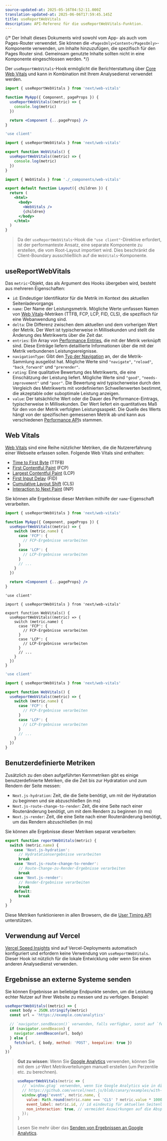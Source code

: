 ```yaml
---
source-updated-at: 2025-05-16T04:52:11.000Z
translation-updated-at: 2025-06-06T17:59:45.145Z
title: useReportWebVitals
description: API-Referenz für die useReportWebVitals-Funktion.
---
```


{/* Der Inhalt dieses Dokuments wird sowohl vom App- als auch vom Pages-Router verwendet. Sie können die `<PagesOnly>Content</PagesOnly>`-Komponente verwenden, um Inhalte hinzuzufügen, die spezifisch für den Pages Router sind. Gemeinsam genutzte Inhalte sollten nicht in eine Komponente eingeschlossen werden. */}

Der `useReportWebVitals`-Hook ermöglicht die Berichterstattung über [Core Web Vitals](https://web.dev/vitals/) und kann in Kombination mit Ihrem Analysedienst verwendet werden.

<PagesOnly>

```jsx filename="pages/_app.js"
import { useReportWebVitals } from 'next/web-vitals'

function MyApp({ Component, pageProps }) {
  useReportWebVitals((metric) => {
    console.log(metric)
  })

  return <Component {...pageProps} />
}
```

</PagesOnly>

<AppOnly>

```jsx filename="app/_components/web-vitals.js"
'use client'

import { useReportWebVitals } from 'next/web-vitals'

export function WebVitals() {
  useReportWebVitals((metric) => {
    console.log(metric)
  })
}
```

```jsx filename="app/layout.js"
import { WebVitals } from './_components/web-vitals'

export default function Layout({ children }) {
  return (
    <html>
      <body>
        <WebVitals />
        {children}
      </body>
    </html>
  )
}
```

> Da der `useReportWebVitals`-Hook die `"use client"`-Direktive erfordert, ist der performanteste Ansatz, eine separate Komponente zu erstellen, die vom Root-Layout importiert wird. Dies beschränkt die Client-Boundary ausschließlich auf die `WebVitals`-Komponente.

</AppOnly>

## useReportWebVitals

Das `metric`-Objekt, das als Argument des Hooks übergeben wird, besteht aus mehreren Eigenschaften:

- `id`: Eindeutiger Identifikator für die Metrik im Kontext des aktuellen Seitenladevorgangs
- `name`: Der Name der Leistungsmetrik. Mögliche Werte umfassen Namen von [Web Vitals](#web-vitals)-Metriken (TTFB, FCP, LCP, FID, CLS), die spezifisch für eine Webanwendung sind.
- `delta`: Die Differenz zwischen dem aktuellen und dem vorherigen Wert der Metrik. Der Wert ist typischerweise in Millisekunden und stellt die Änderung des Metrikwerts über die Zeit dar.
- `entries`: Ein Array von [Performance Entries](https://developer.mozilla.org/docs/Web/API/PerformanceEntry), die mit der Metrik verknüpft sind. Diese Einträge liefern detaillierte Informationen über die mit der Metrik verbundenen Leistungsereignisse.
- `navigationType`: Gibt den [Typ der Navigation](https://developer.mozilla.org/docs/Web/API/PerformanceNavigationTiming/type) an, der die Metrik-Sammlung ausgelöst hat. Mögliche Werte sind `"navigate"`, `"reload"`, `"back_forward"` und `"prerender"`.
- `rating`: Eine qualitative Bewertung des Metrikwerts, die eine Einschätzung der Leistung liefert. Mögliche Werte sind `"good"`, `"needs-improvement"` und `"poor"`. Die Bewertung wird typischerweise durch den Vergleich des Metrikwerts mit vordefinierten Schwellenwerten bestimmt, die akzeptable oder suboptimale Leistung anzeigen.
- `value`: Der tatsächliche Wert oder die Dauer des Performance-Eintrags, typischerweise in Millisekunden. Der Wert liefert ein quantitatives Maß für den von der Metrik verfolgten Leistungsaspekt. Die Quelle des Werts hängt von der spezifischen gemessenen Metrik ab und kann aus verschiedenen [Performance API](https://developer.mozilla.org/docs/Web/API/Performance_API)s stammen.

## Web Vitals

[Web Vitals](https://web.dev/vitals/) sind eine Reihe nützlicher Metriken, die die Nutzererfahrung einer Webseite erfassen sollen. Folgende Web Vitals sind enthalten:

- [Time to First Byte](https://developer.mozilla.org/docs/Glossary/Time_to_first_byte) (TTFB)
- [First Contentful Paint](https://developer.mozilla.org/docs/Glossary/First_contentful_paint) (FCP)
- [Largest Contentful Paint](https://web.dev/lcp/) (LCP)
- [First Input Delay](https://web.dev/fid/) (FID)
- [Cumulative Layout Shift](https://web.dev/cls/) (CLS)
- [Interaction to Next Paint](https://web.dev/inp/) (INP)

Sie können alle Ergebnisse dieser Metriken mithilfe der `name`-Eigenschaft verarbeiten.

<PagesOnly>

```jsx filename="pages/_app.js"
import { useReportWebVitals } from 'next/web-vitals'

function MyApp({ Component, pageProps }) {
  useReportWebVitals((metric) => {
    switch (metric.name) {
      case 'FCP': {
        // FCP-Ergebnisse verarbeiten
      }
      case 'LCP': {
        // LCP-Ergebnisse verarbeiten
      }
      // ...
    }
  })

  return <Component {...pageProps} />
}
```

</PagesOnly>

<AppOnly>

```tsx filename="app/components/web-vitals.tsx" switcher
'use client'

import { useReportWebVitals } from 'next/web-vitals'

export function WebVitals() {
  useReportWebVitals((metric) => {
    switch (metric.name) {
      case 'FCP': {
        // FCP-Ergebnisse verarbeiten
      }
      case 'LCP': {
        // LCP-Ergebnisse verarbeiten
      }
      // ...
    }
  })
}
```

```jsx filename="app/components/web-vitals.js" switcher
'use client'

import { useReportWebVitals } from 'next/web-vitals'

export function WebVitals() {
  useReportWebVitals((metric) => {
    switch (metric.name) {
      case 'FCP': {
        // FCP-Ergebnisse verarbeiten
      }
      case 'LCP': {
        // LCP-Ergebnisse verarbeiten
      }
      // ...
    }
  })
}
```

</AppOnly>

<PagesOnly>

## Benutzerdefinierte Metriken

Zusätzlich zu den oben aufgeführten Kernmetriken gibt es einige benutzerdefinierte Metriken, die die Zeit bis zur Hydratation und zum Rendern der Seite messen:

- `Next.js-hydration`: Zeit, die die Seite benötigt, um mit der Hydratation zu beginnen und sie abzuschließen (in ms)
- `Next.js-route-change-to-render`: Zeit, die eine Seite nach einer Routenänderung benötigt, um mit dem Rendern zu beginnen (in ms)
- `Next.js-render`: Zeit, die eine Seite nach einer Routenänderung benötigt, um das Rendern abzuschließen (in ms)

Sie können alle Ergebnisse dieser Metriken separat verarbeiten:

```js
export function reportWebVitals(metric) {
  switch (metric.name) {
    case 'Next.js-hydration':
      // Hydratationsergebnisse verarbeiten
      break
    case 'Next.js-route-change-to-render':
      // Route-Change-zu-Render-Ergebnisse verarbeiten
      break
    case 'Next.js-render':
      // Render-Ergebnisse verarbeiten
      break
    default:
      break
  }
}
```

Diese Metriken funktionieren in allen Browsern, die die [User Timing API](https://caniuse.com/#feat=user-timing) unterstützen.

</PagesOnly>

## Verwendung auf Vercel

[Vercel Speed Insights](https://vercel.com/docs/concepts/speed-insights) sind auf Vercel-Deployments automatisch konfiguriert und erfordern keine Verwendung von `useReportWebVitals`. Dieser Hook ist nützlich für die lokale Entwicklung oder wenn Sie einen anderen Analysedienst verwenden.

## Ergebnisse an externe Systeme senden

Sie können Ergebnisse an beliebige Endpunkte senden, um die Leistung echter Nutzer auf Ihrer Website zu messen und zu verfolgen. Beispiel:

```js
useReportWebVitals((metric) => {
  const body = JSON.stringify(metric)
  const url = 'https://example.com/analytics'

  // `navigator.sendBeacon()` verwenden, falls verfügbar, sonst auf `fetch()` zurückgreifen.
  if (navigator.sendBeacon) {
    navigator.sendBeacon(url, body)
  } else {
    fetch(url, { body, method: 'POST', keepalive: true })
  }
})
```

> **Gut zu wissen**: Wenn Sie [Google Analytics](https://analytics.google.com/analytics/web/) verwenden, können Sie mit dem `id`-Wert Metrikverteilungen manuell erstellen (um Perzentile etc. zu berechnen).

> ```js
> useReportWebVitals(metric => {
>   // `window.gtag` verwenden, wenn Sie Google Analytics wie in diesem Beispiel initialisiert haben:
>   // https://github.com/vercel/next.js/blob/canary/examples/with-google-analytics/pages/_app.js
>   window.gtag('event', metric.name, {
>     value: Math.round(metric.name === 'CLS' ? metric.value * 1000 : metric.value), // Werte müssen Ganzzahlen sein
>     event_label: metric.id, // id eindeutig für aktuellen Seitenladevorgang
>     non_interaction: true, // vermeidet Auswirkungen auf die Absprungrate.
>   });
> }
> ```
>
> Lesen Sie mehr über das [Senden von Ergebnissen an Google Analytics](https://github.com/GoogleChrome/web-vitals#send-the-results-to-google-analytics).